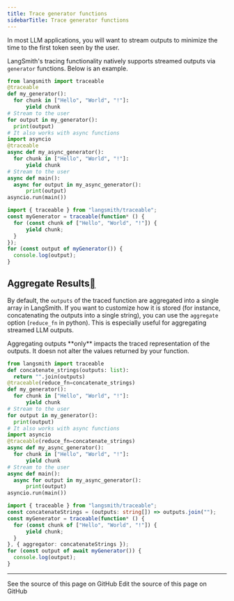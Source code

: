 ```yaml
---
title: Trace generator functions
sidebarTitle: Trace generator functions
---
```


In most LLM applications, you will want to stream outputs to minimize the time to the first token seen by the user.

LangSmith's tracing functionality natively supports streamed outputs via `generator` functions. Below is an example.

<CodeGroup>

```python Python
from langsmith import traceable
@traceable
def my_generator():
  for chunk in ["Hello", "World", "!"]:
      yield chunk
# Stream to the user
for output in my_generator():
  print(output)
# It also works with async functions
import asyncio
@traceable
async def my_async_generator():
  for chunk in ["Hello", "World", "!"]:
      yield chunk
# Stream to the user
async def main():
  async for output in my_async_generator():
      print(output)
asyncio.run(main())
```

```typescript TypeScript
import { traceable } from "langsmith/traceable";
const myGenerator = traceable(function* () {
  for (const chunk of ["Hello", "World", "!"]) {
      yield chunk;
  }
});
for (const output of myGenerator()) {
  console.log(output);
}
```

</CodeGroup>

## Aggregate Results[](#aggregate-results "Direct link to Aggregate Results")

By default, the `outputs` of the traced function are aggregated into a single array in LangSmith. If you want to customize how it is stored (for instance, concatenating the outputs into a single string), you can use the `aggregate` option (`reduce_fn` in python). This is especially useful for aggregating streamed LLM outputs.

<Note>
Aggregating outputs **only** impacts the traced representation of the outputs. It doesn not alter the values returned by your function.
</Note>

<CodeGroup>

```python Python
from langsmith import traceable
def concatenate_strings(outputs: list):
  return "".join(outputs)
@traceable(reduce_fn=concatenate_strings)
def my_generator():
  for chunk in ["Hello", "World", "!"]:
      yield chunk
# Stream to the user
for output in my_generator():
  print(output)
# It also works with async functions
import asyncio
@traceable(reduce_fn=concatenate_strings)
async def my_async_generator():
  for chunk in ["Hello", "World", "!"]:
      yield chunk
# Stream to the user
async def main():
  async for output in my_async_generator():
      print(output)
asyncio.run(main())
```

```typescript TypeScript
import { traceable } from "langsmith/traceable";
const concatenateStrings = (outputs: string[]) => outputs.join("");
const myGenerator = traceable(function* () {
  for (const chunk of ["Hello", "World", "!"]) {
      yield chunk;
  }
}, { aggregator: concatenateStrings });
for (const output of await myGenerator()) {
  console.log(output);
}
```

</CodeGroup>

---

<CardGroup cols={2}>
  <Card title="View Source" icon="eye" href="https://github.com/langchain-ai/docs/blob/main/src/langsmith/trace-generator-functions.mdx">
    See the source of this page on GitHub
  </Card>
  <Card title="Edit Source" icon="pen-to-square" href="https://github.com/langchain-ai/docs/edit/main/src/langsmith/trace-generator-functions.mdx">
    Edit the source of this page on GitHub
  </Card>
</CardGroup>
